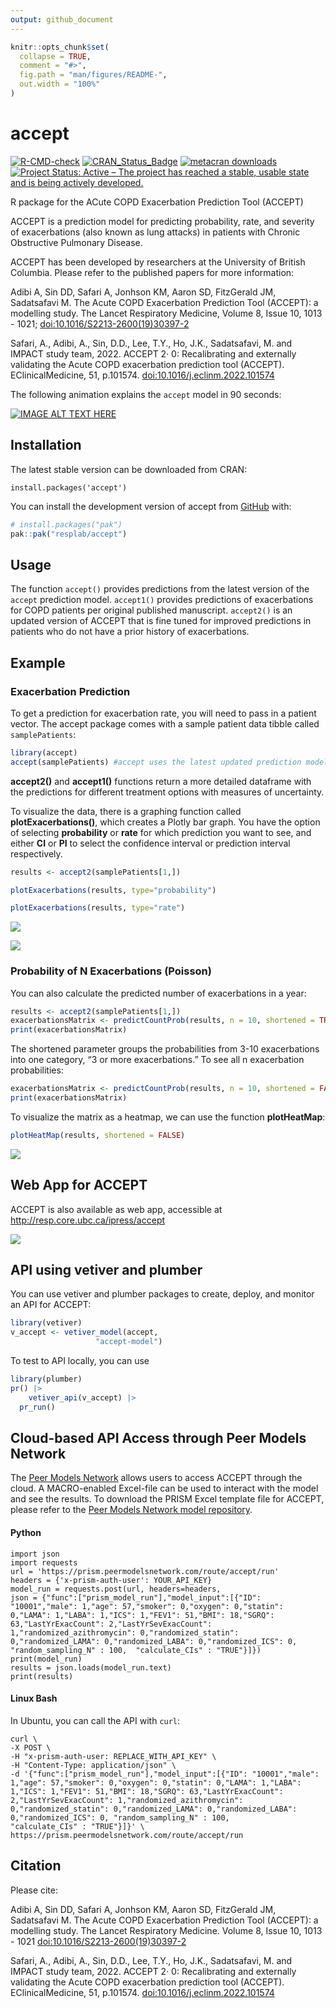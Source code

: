 ```yaml
---
output: github_document
---
```


<!-- README.md is generated from README.Rmd. Please edit that file -->

```r
knitr::opts_chunk$set(
  collapse = TRUE,
  comment = "#>",
  fig.path = "man/figures/README-",
  out.width = "100%"
)
```

# accept

<!-- badges: start -->

[![R-CMD-check](https://github.com/resplab/accept/actions/workflows/R-CMD-check.yaml/badge.svg)](https://github.com/resplab/accept/actions/workflows/R-CMD-check.yaml) [![CRAN_Status_Badge](https://www.r-pkg.org/badges/version/accept)](https://cran.r-project.org/package=accept) [![metacran downloads](https://cranlogs.r-pkg.org/badges/accept)](https://cran.r-project.org/package=accept) [![Project Status: Active -- The project has reached a stable, usable state and is being actively developed.](https://www.repostatus.org/badges/latest/active.svg)](https://www.repostatus.org/#active)

<!-- badges: end -->

R package for the ACute COPD Exacerbation Prediction Tool (ACCEPT)

ACCEPT is a prediction model for predicting probability, rate, and severity of exacerbations (also known as lung attacks) in patients with Chronic Obstructive Pulmonary Disease.

ACCEPT has been developed by researchers at the University of British Columbia. Please refer to the published papers for more information:

Adibi A, Sin DD, Safari A, Jonhson KM, Aaron SD, FitzGerald JM, Sadatsafavi M. The Acute COPD Exacerbation Prediction Tool (ACCEPT): a modelling study. The Lancet Respiratory Medicine, Volume 8, Issue 10, 1013 - 1021; [doi:10.1016/S2213-2600(19)30397-2](https://doi.org/10.1016/S2213-2600(19)30397-2)

Safari, A., Adibi, A., Sin, D.D., Lee, T.Y., Ho, J.K., Sadatsafavi, M. and IMPACT study team, 2022. ACCEPT 2· 0: Recalibrating and externally validating the Acute COPD exacerbation prediction tool (ACCEPT). EClinicalMedicine, 51, p.101574. [doi:10.1016/j.eclinm.2022.101574](http://doi.org/10.1016/j.eclinm.2022.101574)

The following animation explains the `accept` model in 90 seconds:

[![IMAGE ALT TEXT HERE](https://img.youtube.com/vi/UuGLN128Z3Y/0.jpg)](https://www.youtube.com/watch?v=UuGLN128Z3Y)

## Installation

The latest stable version can be downloaded from CRAN:

`install.packages('accept')`

You can install the development version of accept from [GitHub](https://github.com/) with:

``` r
# install.packages("pak")
pak::pak("resplab/accept")
```

## Usage

The function `accept()` provides predictions from the latest version of the `accept` prediction model. `accept1()` provides predictions of exacerbations for COPD patients per original published manuscript. `accept2()` is an updated version of ACCEPT that is fine tuned for improved predictions in patients who do not have a prior history of exacerbations.

## Example

### Exacerbation Prediction

To get a prediction for exacerbation rate, you will need to pass in a patient vector. The accept package comes with a sample patient data tibble called `samplePatients`:

```r
library(accept)
accept(samplePatients) #accept uses the latest updated prediction model
```

**accept2()** and **accept1()** functions return a more detailed dataframe with the predictions for different treatment options with measures of uncertainty.

To visualize the data, there is a graphing function called **plotExacerbations()**, which creates a Plotly bar graph. You have the option of selecting **probability** or **rate** for which prediction you want to see, and either **CI** or **PI** to select the confidence interval or prediction interval respectively.

```r
results <- accept2(samplePatients[1,])

plotExacerbations(results, type="probability")

plotExacerbations(results, type="rate")
```

![](./man/figures/newplot1.png)

![](./man/figures/newplot3.png)

### Probability of N Exacerbations (Poisson)

You can also calculate the predicted number of exacerbations in a year:

```r
results <- accept2(samplePatients[1,]) 
exacerbationsMatrix <- predictCountProb(results, n = 10, shortened = TRUE)
print(exacerbationsMatrix)
```

The shortened parameter groups the probabilities from 3-10 exacerbations into one category, "3 or more exacerbations." To see all n exacerbation probabilities:

```r
exacerbationsMatrix <- predictCountProb(results, n = 10, shortened = FALSE)
print(exacerbationsMatrix)
```

To visualize the matrix as a heatmap, we can use the function **plotHeatMap**:

```r
plotHeatMap(results, shortened = FALSE)
```

![](./man/figures/newplot4.png)

## Web App for ACCEPT

ACCEPT is also available as web app, accessible at <http://resp.core.ubc.ca/ipress/accept>

![](./man/figures/accept_shiny.png)

## API using vetiver and plumber

You can use vetiver and plumber packages to create, deploy, and monitor an API for ACCEPT:

```r
library(vetiver)
v_accept <- vetiver_model(accept, 
                   "accept-model")

```

To test to API locally, you can use

```r
library(plumber)
pr() |> 
    vetiver_api(v_accept) |>
  pr_run()
```

## Cloud-based API Access through Peer Models Network

The [Peer Models Network](https://resp.core.ubc.ca/show/pmnintro) allows users to access ACCEPT through the cloud. A MACRO-enabled Excel-file can be used to interact with the model and see the results. To download the PRISM Excel template file for ACCEPT, please refer to the [Peer Models Network model repository](https://models.peermodelsnetwork.com).

#### Python

```         
import json
import requests
url = 'https://prism.peermodelsnetwork.com/route/accept/run'
headers = {'x-prism-auth-user': YOUR_API_KEY}
model_run = requests.post(url, headers=headers,
json = {"func":["prism_model_run"],"model_input":[{"ID": "10001","male": 1,"age": 57,"smoker": 0,"oxygen": 0,"statin": 0,"LAMA": 1,"LABA": 1,"ICS": 1,"FEV1": 51,"BMI": 18,"SGRQ": 63,"LastYrExacCount": 2,"LastYrSevExacCount": 1,"randomized_azithromycin": 0,"randomized_statin": 0,"randomized_LAMA": 0,"randomized_LABA": 0,"randomized_ICS": 0, "random_sampling_N" : 100,  "calculate_CIs" : "TRUE"}]})
print(model_run)
results = json.loads(model_run.text)
print(results)
```

#### Linux Bash

In Ubuntu, you can call the API with `curl`:

```         
curl \
-X POST \
-H "x-prism-auth-user: REPLACE_WITH_API_KEY" \
-H "Content-Type: application/json" \
-d '{"func":["prism_model_run"],"model_input":[{"ID": "10001","male": 1,"age": 57,"smoker": 0,"oxygen": 0,"statin": 0,"LAMA": 1,"LABA": 1,"ICS": 1,"FEV1": 51,"BMI": 18,"SGRQ": 63,"LastYrExacCount": 2,"LastYrSevExacCount": 1,"randomized_azithromycin": 0,"randomized_statin": 0,"randomized_LAMA": 0,"randomized_LABA": 0,"randomized_ICS": 0, "random_sampling_N" : 100, 
"calculate_CIs" : "TRUE"}]}' \
https://prism.peermodelsnetwork.com/route/accept/run
```

## Citation

Please cite:

Adibi A, Sin DD, Safari A, Jonhson KM, Aaron SD, FitzGerald JM, Sadatsafavi M. The Acute COPD Exacerbation Prediction Tool (ACCEPT): a modelling study. The Lancet Respiratory Medicine. Volume 8, Issue 10, 1013 - 1021 [doi:10.1016/S2213-2600(19)30397-2](https://doi.org/10.1016/S2213-2600(19)30397-2)

Safari, A., Adibi, A., Sin, D.D., Lee, T.Y., Ho, J.K., Sadatsafavi, M. and IMPACT study team, 2022. ACCEPT 2· 0: Recalibrating and externally validating the Acute COPD exacerbation prediction tool (ACCEPT). EClinicalMedicine, 51, p.101574. [doi:10.1016/j.eclinm.2022.101574](http://doi.org/10.1016/j.eclinm.2022.101574)
